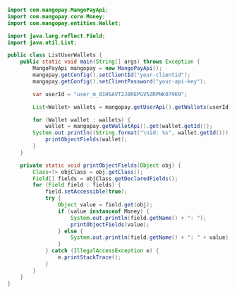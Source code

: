   
```java Java  

import com.mangopay.MangoPayApi;
import com.mangopay.core.Money;
import com.mangopay.entities.Wallet;

import java.lang.reflect.Field;
import java.util.List;

public class ListUserWallets {
    public static void main(String[] args) throws Exception {
        MangoPayApi mangopay = new MangoPayApi();
        mangopay.getConfig().setClientId("your-clientid");
        mangopay.getConfig().setClientPassword("your-api-key");

        var userId = "user_m_01HSAVT2J0REPGV5ZRPNK079K9";

        List<Wallet> wallets = mangopay.getUserApi().getWallets(userId);

        for (Wallet wallet : wallets) {
            wallet = mangopay.getWalletApi().get(wallet.getId());
		System.out.println((String.format("\nid: %s", wallet.getId()));
            printObjectFields(wallet);
        }
    }

    private static void printObjectFields(Object obj) {
        Class<?> objClass = obj.getClass();
        Field[] fields = objClass.getDeclaredFields();
        for (Field field : fields) {
            field.setAccessible(true);
            try {
                Object value = field.get(obj);
                if (value instanceof Money) {
                    System.out.println(field.getName() + ": ");
                    printObjectFields(value);
                } else {
                    System.out.println(field.getName() + ": " + value);
                }
            } catch (IllegalAccessException e) {
                e.printStackTrace();
            }
        }
    }
}  
```